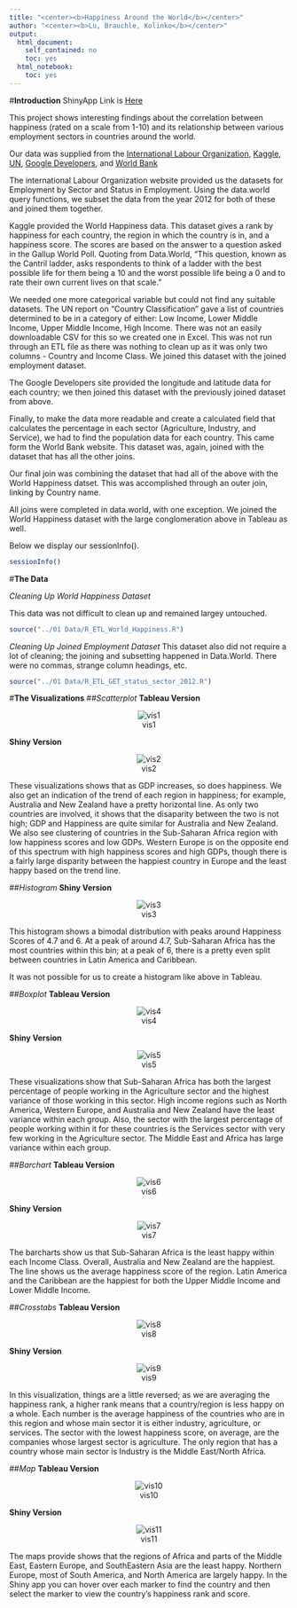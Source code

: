 ```yaml
---
title: "<center><b>Happiness Around the World</b></center>"
author: "<center><b>Lu, Brauchle, Kolinko</b></center>"
output:
  html_document:
    self_contained: no
    toc: yes
  html_notebook:
    toc: yes
---
```


#**Introduction**
ShinyApp Link is [Here](https://mediocredog.shinyapps.io/FinalApp/)

This project shows interesting findings about the correlation between happiness (rated on a scale from 1-10) and its relationship between various employment sectors in countries around the world. 

Our data was supplied from the [International Labour Organization](http://www.ilo.org/global/research/global-reports/global-employment-trends/2014/WCMS_234879/lang--en/index.htm), [Kaggle](https://www.kaggle.com/unsdsn/world-happiness),
[UN](http://www.un.org/en/development/desa/policy/wesp/wesp_current/2014wesp_country_classification.pdf), [Google Developers](https://developers.google.com/public-data/docs/canonical/countries_csv), and [World Bank](http://data.worldbank.org/indicator/SP.POP.TOTL)

The international Labour Organization website provided us the datasets for Employment by Sector and Status in Employment. Using the data.world query functions, we subset the data from the year 2012 for both of these and joined them together. 

Kaggle provided the World Happiness data. This dataset gives a rank by happiness for each country, the region in which the country is in, and a happiness score. The scores are based on the answer to a question asked in the Gallup World Poll. Quoting from Data.World, "This question, known as the Cantril ladder, asks respondents to think of a ladder with the best possible life for them being a 10 and the worst possible life being a 0 and to rate their own current lives on that scale."

We needed one more categorical variable but could not find any suitable datasets. The UN report on "Country Classification" gave a list of countries determined to be in a category of either: Low Income, Lower Middle Income, Upper Middle Income, High Income. There was not an easily downloadable CSV for this so we created one in Excel. This was not run through an ETL file as there was nothing to clean up as it was only two columns - Country and Income Class. We joined this dataset with the joined employment dataset. 

The Google Developers site provided the longitude and latitude data for each country; we then joined this dataset with the previously joined dataset from above. 

Finally, to make the data more readable and create a calculated field that calculates the percentage in each sector (Agriculture, Industry, and Service), we had to find the population data for each country. This came form the World Bank website. This dataset was, again, joined with the dataset that has all the other joins. 

Our final join was combining the dataset that had all of the above with the World Happiness datset. This was accomplished through an outer join, linking by Country name. 

All joins were completed in data.world, with one exception. We joined the World Happiness dataset with the large conglomeration above in Tableau as well. 

Below we display our sessionInfo().

```r
sessionInfo()
```

#**The Data**


*Cleaning Up World Happiness Dataset*

This data was not difficult to clean up and remained largey untouched. 

```r
source("../01 Data/R_ETL_World_Happiness.R")
```

*Cleaning Up Joined Employment Dataset*
This dataset also did not require a lot of cleaning; the joining and subsetting happened in Data.World. There were no commas, strange column headings, etc.
```r
source("../01 Data/R_ETL_GET_status_sector_2012.R")
```



#**The Visualizations**
##*Scatterplot*
<b>Tableau Version</b>
<center>![vis1](../03 Visualizations/Scatterplot.png)</center>
<b>Shiny Version</b>
<center>![vis2](../03 Visualizations/Scatterplot_Shiny.png)</center>
These visualizations shows that as GDP increases, so does happiness. We also get an indication of the trend of each region in happiness; for example, Australia and New Zealand have a pretty horizontal line. As only two countries are involved, it shows that the disaparity between the two is not high; GDP and Happiness are quite similar for Australia and New Zealand. We also see clustering of countries in the Sub-Saharan Africa region with low happiness scores and low GDPs. Western Europe is on the opposite end of this spectrum with high happiness scores and high GDPs, though there is a fairly large disparity between the happiest country in Europe and the least happy based on the trend line. 

##*Histogram*
<b>Shiny Version</b>
<center>![vis3](../03 Visualizations/Histogram_Shiny.png)</center>
This histogram shows a bimodal distribution with peaks around  Happiness Scores of 4.7 and 6. At a peak of around 4.7, Sub-Saharan Africa has the most countries within this bin; at a peak of 6, there is a pretty even split between countries in Latin America and Caribbean. 

It was not possible for us to create a histogram like above in Tableau. 

##*Boxplot*
<b>Tableau Version</b>
<center>![vis4](../03 Visualizations/Boxplot.png)</center>
<b>Shiny Version</b>
<center>![vis5](../03 Visualizations/Boxplot_Shiny.png)</center>

These visualizations show that Sub-Saharan Africa  has both the largest percentage of people working in the Agriculture sector and the highest variance of those working in this sector. High income regions such as North America, Western Europe, and Australia and New Zealand have the least variance within each group. Also, the sector with the largest percentage of people working within it for these countries is the Services sector with very few working in the Agriculture sector. The Middle East and Africa has large variance within each group.

##*Barchart*
<b>Tableau Version</b>
<center>![vis6](../03 Visualizations/barchart1.png)</center>
<b>Shiny Version</b>
<center>![vis7](../03 Visualizations/barchart_shiny.png)</center>


The barcharts show us that Sub-Saharan Africa is the least happy within each Income Class. Overall, Australia and New Zealand are the happiest. The line shows us the average happiness score of the region. Latin America and the Caribbean are the happiest for both the Upper Middle Income and Lower Middle Income. 

##*Crosstabs*
<b>Tableau Version</b>
<center>![vis8](../03 Visualizations/crosstab2.png)</center>
<b>Shiny Version</b>
<center>![vis9](../03 Visualizations/crosstb_shiny.png)</center>

In this visualization, things are a little reversed; as we are averaging the happiness rank, a higher rank means that a country/region is less happy on a whole. Each number is the average happiness of the countries who are in this region and whose main sector it is either industry, agriculture, or services. The sector with the lowest happiness score, on average, are the companies whose largest sector is agriculture.  The only region that has a country whose main sector is Industry is the Middle East/North Africa. 

##*Map*
<b>Tableau Version</b>
<center>![vis10](../03 Visualizations/Map.png)</center>
<b>Shiny Version</b>
<center>![vis11](../03 Visualizations/map_shiny.png)</center>

The maps provide shows that the regions of Africa and parts of the Middle East, Eastern Europe, and SouthEastern Asia are the least happy. Northern Europe, most of South America, and North America are largely happy. In the Shiny app you can hover over each marker to find the country and then select the marker to view the country's happiness rank and score.


